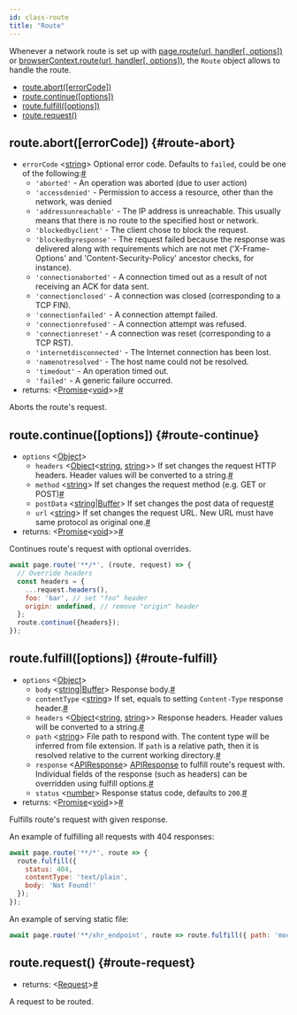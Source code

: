 ```yaml
---
id: class-route
title: "Route"
---
```


Whenever a network route is set up with [page.route(url, handler[, options])](./api/class-page.mdx#page-route) or [browserContext.route(url, handler[, options])](./api/class-browsercontext.mdx#browser-context-route), the `Route` object allows to handle the route.


- [route.abort([errorCode])](./api/class-route.mdx#route-abort)
- [route.continue([options])](./api/class-route.mdx#route-continue)
- [route.fulfill([options])](./api/class-route.mdx#route-fulfill)
- [route.request()](./api/class-route.mdx#route-request)

## route.abort([errorCode]) {#route-abort}
- `errorCode`<a aria-hidden="true" tabindex="-1" class="list-anchor-link" id="route-abort-option-error-code"/> &#60;[string]&#62; Optional error code. Defaults to `failed`, could be one of the following:<a href="#route-abort-option-error-code" class="list-anchor">#</a>
  * `'aborted'` - An operation was aborted (due to user action)
  * `'accessdenied'` - Permission to access a resource, other than the network, was denied
  * `'addressunreachable'` - The IP address is unreachable. This usually means that there is no route to the specified host or network.
  * `'blockedbyclient'` - The client chose to block the request.
  * `'blockedbyresponse'` - The request failed because the response was delivered along with requirements which are not met ('X-Frame-Options' and 'Content-Security-Policy' ancestor checks, for instance).
  * `'connectionaborted'` - A connection timed out as a result of not receiving an ACK for data sent.
  * `'connectionclosed'` - A connection was closed (corresponding to a TCP FIN).
  * `'connectionfailed'` - A connection attempt failed.
  * `'connectionrefused'` - A connection attempt was refused.
  * `'connectionreset'` - A connection was reset (corresponding to a TCP RST).
  * `'internetdisconnected'` - The Internet connection has been lost.
  * `'namenotresolved'` - The host name could not be resolved.
  * `'timedout'` - An operation timed out.
  * `'failed'` - A generic failure occurred.
- returns:<a aria-hidden="true" tabindex="-1" class="list-anchor-link" id="route-abort-return"/> &#60;[Promise]<[void]>&#62;<a href="#route-abort-return" class="list-anchor">#</a>

Aborts the route's request.

## route.continue([options]) {#route-continue}
- `options` &#60;[Object]&#62;
  - `headers`<a aria-hidden="true" tabindex="-1" class="list-anchor-link" id="route-continue-option-headers"/> &#60;[Object]<[string], [string]>&#62; If set changes the request HTTP headers. Header values will be converted to a string.<a href="#route-continue-option-headers" class="list-anchor">#</a>
  - `method`<a aria-hidden="true" tabindex="-1" class="list-anchor-link" id="route-continue-option-method"/> &#60;[string]&#62; If set changes the request method (e.g. GET or POST)<a href="#route-continue-option-method" class="list-anchor">#</a>
  - `postData`<a aria-hidden="true" tabindex="-1" class="list-anchor-link" id="route-continue-option-post-data"/> &#60;[string]|[Buffer]&#62; If set changes the post data of request<a href="#route-continue-option-post-data" class="list-anchor">#</a>
  - `url`<a aria-hidden="true" tabindex="-1" class="list-anchor-link" id="route-continue-option-url"/> &#60;[string]&#62; If set changes the request URL. New URL must have same protocol as original one.<a href="#route-continue-option-url" class="list-anchor">#</a>
- returns:<a aria-hidden="true" tabindex="-1" class="list-anchor-link" id="route-continue-return"/> &#60;[Promise]<[void]>&#62;<a href="#route-continue-return" class="list-anchor">#</a>

Continues route's request with optional overrides.

```js
await page.route('**/*', (route, request) => {
  // Override headers
  const headers = {
    ...request.headers(),
    foo: 'bar', // set "foo" header
    origin: undefined, // remove "origin" header
  };
  route.continue({headers});
});
```

## route.fulfill([options]) {#route-fulfill}
- `options` &#60;[Object]&#62;
  - `body`<a aria-hidden="true" tabindex="-1" class="list-anchor-link" id="route-fulfill-option-body"/> &#60;[string]|[Buffer]&#62; Response body.<a href="#route-fulfill-option-body" class="list-anchor">#</a>
  - `contentType`<a aria-hidden="true" tabindex="-1" class="list-anchor-link" id="route-fulfill-option-content-type"/> &#60;[string]&#62; If set, equals to setting `Content-Type` response header.<a href="#route-fulfill-option-content-type" class="list-anchor">#</a>
  - `headers`<a aria-hidden="true" tabindex="-1" class="list-anchor-link" id="route-fulfill-option-headers"/> &#60;[Object]<[string], [string]>&#62; Response headers. Header values will be converted to a string.<a href="#route-fulfill-option-headers" class="list-anchor">#</a>
  - `path`<a aria-hidden="true" tabindex="-1" class="list-anchor-link" id="route-fulfill-option-path"/> &#60;[string]&#62; File path to respond with. The content type will be inferred from file extension. If `path` is a relative path, then it is resolved relative to the current working directory.<a href="#route-fulfill-option-path" class="list-anchor">#</a>
  - `response`<a aria-hidden="true" tabindex="-1" class="list-anchor-link" id="route-fulfill-option-response"/> &#60;[APIResponse]&#62; [APIResponse] to fulfill route's request with. Individual fields of the response (such as headers) can be overridden using fulfill options.<a href="#route-fulfill-option-response" class="list-anchor">#</a>
  - `status`<a aria-hidden="true" tabindex="-1" class="list-anchor-link" id="route-fulfill-option-status"/> &#60;[number]&#62; Response status code, defaults to `200`.<a href="#route-fulfill-option-status" class="list-anchor">#</a>
- returns:<a aria-hidden="true" tabindex="-1" class="list-anchor-link" id="route-fulfill-return"/> &#60;[Promise]<[void]>&#62;<a href="#route-fulfill-return" class="list-anchor">#</a>

Fulfills route's request with given response.

An example of fulfilling all requests with 404 responses:

```js
await page.route('**/*', route => {
  route.fulfill({
    status: 404,
    contentType: 'text/plain',
    body: 'Not Found!'
  });
});
```

An example of serving static file:

```js
await page.route('**/xhr_endpoint', route => route.fulfill({ path: 'mock_data.json' }));
```

## route.request() {#route-request}
- returns:<a aria-hidden="true" tabindex="-1" class="list-anchor-link" id="route-request-return"/> &#60;[Request]&#62;<a href="#route-request-return" class="list-anchor">#</a>

A request to be routed.

[Accessibility]: ./api/class-accessibility.mdx "Accessibility"
[Android]: ./api/class-android.mdx "Android"
[AndroidDevice]: ./api/class-androiddevice.mdx "AndroidDevice"
[AndroidInput]: ./api/class-androidinput.mdx "AndroidInput"
[AndroidSocket]: ./api/class-androidsocket.mdx "AndroidSocket"
[AndroidWebView]: ./api/class-androidwebview.mdx "AndroidWebView"
[APIRequest]: ./api/class-apirequest.mdx "APIRequest"
[APIRequestContext]: ./api/class-apirequestcontext.mdx "APIRequestContext"
[APIResponse]: ./api/class-apiresponse.mdx "APIResponse"
[Browser]: ./api/class-browser.mdx "Browser"
[BrowserContext]: ./api/class-browsercontext.mdx "BrowserContext"
[BrowserServer]: ./api/class-browserserver.mdx "BrowserServer"
[BrowserType]: ./api/class-browsertype.mdx "BrowserType"
[CDPSession]: ./api/class-cdpsession.mdx "CDPSession"
[ConsoleMessage]: ./api/class-consolemessage.mdx "ConsoleMessage"
[Coverage]: ./api/class-coverage.mdx "Coverage"
[Dialog]: ./api/class-dialog.mdx "Dialog"
[Download]: ./api/class-download.mdx "Download"
[Electron]: ./api/class-electron.mdx "Electron"
[ElectronApplication]: ./api/class-electronapplication.mdx "ElectronApplication"
[ElementHandle]: ./api/class-elementhandle.mdx "ElementHandle"
[FileChooser]: ./api/class-filechooser.mdx "FileChooser"
[Frame]: ./api/class-frame.mdx "Frame"
[JSHandle]: ./api/class-jshandle.mdx "JSHandle"
[Keyboard]: ./api/class-keyboard.mdx "Keyboard"
[Locator]: ./api/class-locator.mdx "Locator"
[Logger]: ./api/class-logger.mdx "Logger"
[Mouse]: ./api/class-mouse.mdx "Mouse"
[Page]: ./api/class-page.mdx "Page"
[Playwright]: ./api/class-playwright.mdx "Playwright"
[Request]: ./api/class-request.mdx "Request"
[Response]: ./api/class-response.mdx "Response"
[Route]: ./api/class-route.mdx "Route"
[Selectors]: ./api/class-selectors.mdx "Selectors"
[TimeoutError]: ./api/class-timeouterror.mdx "TimeoutError"
[Touchscreen]: ./api/class-touchscreen.mdx "Touchscreen"
[Tracing]: ./api/class-tracing.mdx "Tracing"
[Video]: ./api/class-video.mdx "Video"
[WebSocket]: ./api/class-websocket.mdx "WebSocket"
[Worker]: ./api/class-worker.mdx "Worker"
[Fixtures]: ./api/class-fixtures.mdx "Fixtures"
[Test]: ./api/class-test.mdx "Test"
[TestConfig]: ./api/class-testconfig.mdx "TestConfig"
[TestError]: ./api/class-testerror.mdx "TestError"
[TestInfo]: ./api/class-testinfo.mdx "TestInfo"
[TestOptions]: ./api/class-testoptions.mdx "TestOptions"
[TestProject]: ./api/class-testproject.mdx "TestProject"
[WorkerInfo]: ./api/class-workerinfo.mdx "WorkerInfo"
[Location]: ./api/class-location.mdx "Location"
[Reporter]: ./api/class-reporter.mdx "Reporter"
[Suite]: ./api/class-suite.mdx "Suite"
[TestCase]: ./api/class-testcase.mdx "TestCase"
[TestResult]: ./api/class-testresult.mdx "TestResult"
[TestStep]: ./api/class-teststep.mdx "TestStep"
[Element]: https://developer.mozilla.org/en-US/docs/Web/API/element "Element"
[EvaluationArgument]: ./core-concepts.mdx#evaluation-argument "EvaluationArgument"
[Promise]: https://developer.mozilla.org/en-US/docs/Web/JavaScript/Reference/Global_Objects/Promise "Promise"
[iterator]: https://developer.mozilla.org/en-US/docs/Web/JavaScript/Reference/Iteration_protocols "Iterator"
[origin]: https://developer.mozilla.org/en-US/docs/Glossary/Origin "Origin"
[selector]: https://developer.mozilla.org/en-US/docs/Web/CSS/CSS_Selectors "selector"
[Serializable]: https://developer.mozilla.org/en-US/docs/Web/JavaScript/Reference/Global_Objects/JSON/stringify#Description "Serializable"
[UIEvent.detail]: https://developer.mozilla.org/en-US/docs/Web/API/UIEvent/detail "UIEvent.detail"
[UnixTime]: https://en.wikipedia.org/wiki/Unix_time "Unix Time"
[xpath]: https://developer.mozilla.org/en-US/docs/Web/XPath "xpath"

[Array]: https://developer.mozilla.org/en-US/docs/Web/JavaScript/Reference/Global_Objects/Array "Array"
[boolean]: https://developer.mozilla.org/en-US/docs/Web/JavaScript/Data_structures#Boolean_type "Boolean"
[Buffer]: https://nodejs.org/api/buffer.html#buffer_class_buffer "Buffer"
[ChildProcess]: https://nodejs.org/api/child_process.html "ChildProcess"
[Error]: https://nodejs.org/api/errors.html#errors_class_error "Error"
[EventEmitter]: https://nodejs.org/api/events.html#events_class_eventemitter "EventEmitter"
[function]: https://developer.mozilla.org/en-US/docs/Web/JavaScript/Reference/Global_Objects/Function "Function"
[Map]: https://developer.mozilla.org/en-US/docs/Web/JavaScript/Reference/Global_Objects/Map "Map"
[null]: https://developer.mozilla.org/en-US/docs/Web/JavaScript/Reference/Global_Objects/null "null"
[number]: https://developer.mozilla.org/en-US/docs/Web/JavaScript/Data_structures#Number_type "Number"
[Object]: https://developer.mozilla.org/en-US/docs/Web/JavaScript/Reference/Global_Objects/Object "Object"
[Promise]: https://developer.mozilla.org/en-US/docs/Web/JavaScript/Reference/Global_Objects/Promise "Promise"
[Readable]: https://nodejs.org/api/stream.html#stream_class_stream_readable "Readable"
[RegExp]: https://developer.mozilla.org/en-US/docs/Web/JavaScript/Reference/Global_Objects/RegExp "RegExp"
[string]: https://developer.mozilla.org/en-US/docs/Web/JavaScript/Data_structures#String_type "string"
[void]: https://developer.mozilla.org/en-US/docs/Web/JavaScript/Reference/Global_Objects/undefined "void"
[URL]: https://nodejs.org/api/url.html "URL"

[all available image tags]: https://mcr.microsoft.com/v2/playwright/tags/list "all available image tags"
[Docker Hub]: https://hub.docker.com/_/microsoft-playwright "Docker Hub"
[Dockerfile.focal]: https://github.com/microsoft/playwright/blob/master/utils/docker/Dockerfile.focal "Dockerfile.focal"
